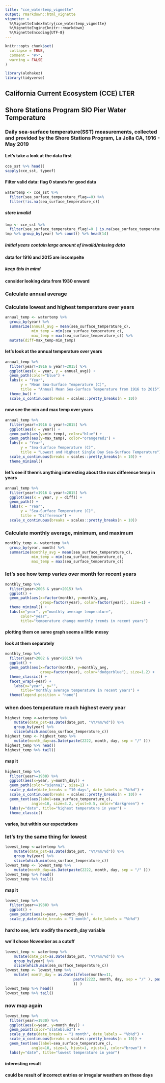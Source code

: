 ```yaml
---
title: "cce_watertemp_vignette"
output: rmarkdown::html_vignette
vignette: >
  %\VignetteIndexEntry{cce_watertemp_vignette}
  %\VignetteEngine{knitr::rmarkdown}
  %\VignetteEncoding{UTF-8}
---
```


```r
knitr::opts_chunk$set(
  collapse = TRUE,
  comment = "#>",
  warning = FALSE
)
```

```r
library(alohakez)
library(tidyverse)
```

## California Current Ecosystem (CCE) LTER
## Shore Stations Program SIO Pier Water Temperature
### Daily sea-surface temperature(SST) measurements, collected and provided by the Shore Stations Program, La Jolla CA, 1916 - May 2019


#### Let's take a look at the data first
```r
cce_sst %>% head()
sapply(cce_sst, typeof)
```

#### Filter valid data: flag 0 stands for good data 
```r
watertemp <- cce_sst %>%
  filter(sea_surface_temperature_flag==0) %>%
  filter(!is.na(sea_surface_temperature_c))
```

##### store invalid
```r
tmp <- cce_sst %>%
  filter(sea_surface_temperature_flag!=0 | is.na(sea_surface_temperature_c)) 
tmp %>% group_by(year) %>% count() %>% head(14)
```

##### Initial years contain large amount of invalid/missing data
#### data for 1916 and 2015 are incompelte
##### keep this in mind 
#### consider looking data from 1930 onward


### Calculate annual average 
### Calculate lowest and highest temperature over years

```r
annual_temp <- watertemp %>%
  group_by(year) %>%
  summarize(annual_avg = mean(sea_surface_temperature_c),
            min_temp = min(sea_surface_temperature_c),
            max_temp = max(sea_surface_temperature_c)) %>%
  mutate(diff=max_temp-min_temp)
```

#### let's look at the annual temperature over years
```r
annual_temp %>%
  filter(year!=1916 & year!=2015) %>%
  ggplot(aes(x = year, y = annual_avg)) +
  geom_path(color="blue") +
  labs(x = "Year",
       y = "Mean Sea-Surface Temperature (C)",
       title = "Annual Mean Sea-Surface Temperature from 1916 to 2015") +
  theme_bw() +
  scale_x_continuous(breaks = scales::pretty_breaks(n = 10))
```

#### now see the min and max temp over years
```r
annual_temp %>%
  filter(year!=1916 & year!=2015) %>%
  ggplot(aes(x = year)) +
  geom_path(aes(y=min_temp), color="blue") +
  geom_path(aes(y=max_temp), color="orangered1") +
  labs(x = "Year",
       y = "Sea-Surface Temperature (C)",
       title = "Lowest and Highest Single Day Sea-Surface Temperature") +
  scale_x_continuous(breaks = scales::pretty_breaks(n = 10)) +
  theme_minimal()
```

#### let's see if there's anything interesting about the max difference temp in years
```r
annual_temp %>%
  filter(year!=1916 & year!=2015) %>%
  ggplot(aes(x = year, y = diff)) +
  geom_path() +
  labs(x = "Year",
       y = "Sea-Surface Temperature (C)",
       title = "Difference") +
  scale_x_continuous(breaks = scales::pretty_breaks(n = 10))
```

### Calculate monthly average, minimum, and maximum
```r
monthly_temp <- watertemp %>%
  group_by(year, month) %>%
  summarize(monthly_avg = mean(sea_surface_temperature_c),
            min_temp = min(sea_surface_temperature_c),
            max_temp = max(sea_surface_temperature_c))
```

### let's see how temp varies over month for recent years
```r
monthly_temp %>%
  filter(year>2005 & year<2015) %>%
  ggplot() +
  geom_path(aes(x=factor(month), y=monthly_avg, 
                group=factor(year), color=factor(year)), size=1) +
  theme_minimal() +
  labs(x="year", y="monthly average temperature", 
       color="year",
       title="temperature change monthly trends in recent years")
```

#### plotting them on same graph seems a little messy 
#### look at them separately
```r
monthly_temp %>%
  filter(year>2002 & year<2015) %>%
  ggplot() +
  geom_path(aes(x=factor(month), y=monthly_avg, 
                group=factor(year), color="dodgerblue"), size=1.2) +
  theme_classic() +
  facet_wrap(~year) +
    labs(x="year", y="", 
       title="monthly average temperature in recent years") +
  theme(legend.position = "none")
```


### when does temperature reach highest every year
```r
highest_temp <-watertemp %>%
    mutate(date_pst=as.Date(date_pst, "%Y/%m/%d")) %>%
    group_by(year) %>%
    slice(which.max(sea_surface_temperature_c))
highest_temp <- highest_temp %>%
    mutate(month_day=as.Date(paste(2222, month, day, sep = "/" )))
highest_temp %>% head()
highest_temp %>% tail()
```

#### map it
```r
highest_temp %>%
  filter(year>=1930) %>%
  ggplot(aes(x=year, y=month_day)) +
  geom_path(color="sienna1", size=1) +
  scale_y_date(date_breaks = "10 days", date_labels = "%b%d") +
  scale_x_continuous(breaks = scales::pretty_breaks(n = 10)) +
  geom_text(aes(label=sea_surface_temperature_c), 
            angle=10, size=3.2, vjust=0.5, color="darkgreen") +
  labs(y="date", title="highest temperature in year") +
  theme_classic()
```
#### varies, but within our expectations

### let's try the same thing for lowest
```r
lowest_temp <-watertemp %>%
    mutate(date_pst=as.Date(date_pst, "%Y/%m/%d")) %>%
    group_by(year) %>%
    slice(which.min(sea_surface_temperature_c))
lowest_temp <- lowest_temp %>%
    mutate(month_day=as.Date(paste(2222, month, day, sep = "/" )))
lowest_temp %>% head()
lowest_temp %>% tail()
```

#### map it
```r
lowest_temp %>%
  filter(year>=1930) %>%
  ggplot() +
  geom_point(aes(x=year, y=month_day)) +
  scale_y_date(date_breaks = "1 month", date_labels = "%b%d")
```

#### hard to see, let's modify the month_day variable
#### we'll chose November as a cutoff
```r
lowest_temp <- watertemp %>%
    mutate(date_pst=as.Date(date_pst, "%Y/%m/%d")) %>%
    group_by(year) %>%
    slice(which.min(sea_surface_temperature_c))
lowest_temp <- lowest_temp %>%
    mutate( month_day = as.Date(ifelse(month>=11,
                               paste(2222, month, day, sep = "/" ), paste(2223, month, day, sep = "/" ) 
                               )) )
lowest_temp %>% head()
lowest_temp %>% tail()
```

### now map again
```r
lowest_temp %>%
  filter(year>=1930) %>%
  ggplot(aes(x=year, y=month_day)) +
  geom_point(color="slateblue3") +
  scale_y_date(date_breaks = "1 month", date_labels = "%b%d") +
  scale_x_continuous(breaks = scales::pretty_breaks(n = 10)) +
  geom_text(aes(label=sea_surface_temperature_c), 
            angle=10, size=3, hjust=1, vjust=1, color="brown") +
  labs(y="date", title="lowest temperature in year")
```

#### interesting result
#### could be result of incorrect entries or irregular weathers on these days

